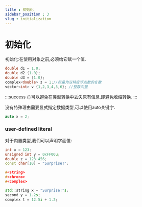 ```yaml
---
title : 初始化
sidebar_position : 3
slug : initialization
---
```

# 初始化
初始化:在使用对象之前,必须给它赋一个值.

```cpp
double d1 = 1.0;
double d2 {1.0};
double d3 = {1.0};
complex<double> z = 1;//标量为双精度浮点数的复数
vector<int> v {1,2,3,4,5,6}; //整数向量
```

:::success
`{}`可以避免在类型转换中丢失原有信息,即避免收缩转换.
:::

没有特殊理由需要显式指定数据类型,可以使用auto关键字.

```cpp
auto x = 2;
```


### user-defined literal

对于内置类型,我们可以声明字面值:

```cpp
int x = 123;
unsigned int y = 0xFF00u;
double z = 123.456;
const char[10] = "Surprise!";

#<string>
#<chrono>
#<complex>

std::string x = "Surprise!"s;
second y = 1.2s;
complex t = 12.5i + 1.2;
```

